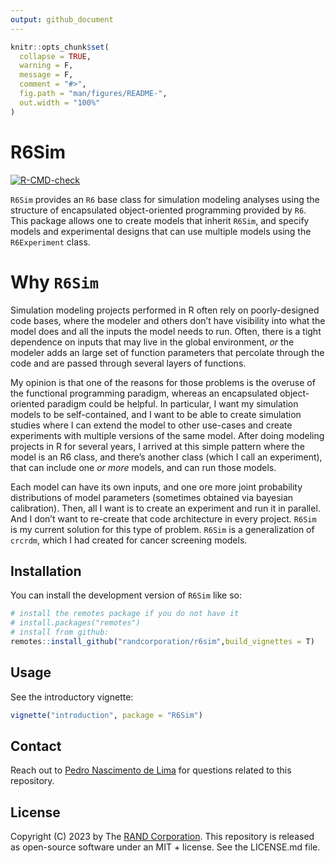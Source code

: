 ```yaml
---
output: github_document
---
```


<!-- README.md is generated from README.Rmd. Please edit that file -->

```r
knitr::opts_chunk$set(
  collapse = TRUE,
  warning = F,
  message = F,
  comment = "#>",
  fig.path = "man/figures/README-",
  out.width = "100%"
)
```

# R6Sim

<!-- badges: start -->
[![R-CMD-check](https://github.com/RANDCorporation/R6Sim/actions/workflows/R-CMD-check.yaml/badge.svg)](https://github.com/RANDCorporation/R6Sim/actions/workflows/R-CMD-check.yaml)
<!-- badges: end -->

`R6Sim` provides an `R6` base class for simulation modeling analyses using the structure of encapsulated object-oriented programming provided by `R6`. This package allows one to create models that inherit `R6Sim`, and specify models and experimental designs that can use multiple models using the `R6Experiment` class.

# Why `R6Sim`

Simulation modeling projects performed in R often rely on poorly-designed code bases, where the modeler and others don't have visibility into what the model does and all the inputs the model needs to run. Often, there is a tight dependence on inputs that may live in the global environment, *or* the modeler adds an large set of function parameters that percolate through the code and are passed through several layers of functions.

My opinion is that one of the reasons for those problems is the overuse of the functional programming paradigm, whereas an encapsulated object-oriented paradigm could be helpful. In particular, I want my simulation models to be self-contained, and I want to be able to create simulation studies where I can extend the model to other use-cases and create experiments with multiple versions of the same model. After doing modeling projects in R for several years, I arrived at this simple pattern where the model is an R6 class, and there's another class (which I call an experiment), that can include one *or more* models, and can run those models. 

Each model can have its own inputs, and one ore more joint probability distributions of model parameters (sometimes obtained via bayesian calibration). Then, all I want is to create an experiment and run it in parallel. And I don't want to re-create that code architecture in every project. `R6Sim` is my current solution for this type of problem. `R6Sim` is a generalization of `crcrdm`, which I had created for cancer screening models.

## Installation

You can install the development version of `R6Sim` like so:

``` r
# install the remotes package if you do not have it
# install.packages("remotes")
# install from github:
remotes::install_github("randcorporation/r6sim",build_vignettes = T)
```

## Usage

See the introductory vignette:

```r
vignette("introduction", package = "R6Sim")
```


## Contact

Reach out to [Pedro Nascimento de Lima](https://www.rand.org/about/people/l/lima_pedro_nascimento_de.html) for questions related to this repository.

## License 

Copyright (C) 2023 by The [RAND Corporation](https://www.rand.org). This repository is released as open-source software under an MIT + license. See the LICENSE.md file.
